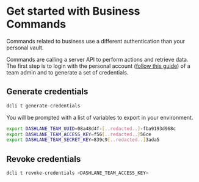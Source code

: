 # Get started with Business Commands

Commands related to business use a different authentication than your personal vault.

Commands are calling a server API to perform actions and retrieve data. The first step is to login with the personal account ([follow this guide](/personal/authentication)) of a team admin and to generate a set of credentials.

## Generate credentials

```sh
dcli t generate-credentials
```

You will be prompted with a list of variables to export in your environment.

```sh
export DASHLANE_TEAM_UUID=08a48d4f-[..redacted..]-fba9193d968c
export DASHLANE_TEAM_ACCESS_KEY=f56[..redacted..]56ce
export DASHLANE_TEAM_SECRET_KEY=839c9[..redacted..]3ada5
```

## Revoke credentials

```sh
dcli t revoke-credentials <DASHLANE_TEAM_ACCESS_KEY>
```
